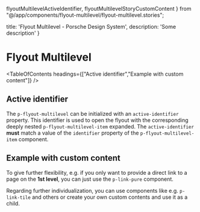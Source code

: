   flyoutMultilevelActiveIdentifier,
  flyoutMultilevelStoryCustomContent
} from "@/app/components/flyout-multilevel/flyout-multilevel.stories";

  title: 'Flyout Multilevel - Porsche Design System',
  description: 'Some description'
}

# Flyout Multilevel <ComponentStatus tagName="p-flyout-multilevel"></ComponentStatus>

<TableOfContents headings={["Active identifier","Example with custom content"]} />

## Active identifier

The `p-flyout-multilevel` can be initialized with an `active-identifier` property. This identifier is used to open the
flyout with the corresponding deeply nested `p-flyout-multilevel-item` expanded. The `active-identifier` **must** match
a value of the `identifier` property of the `p-flyout-multilevel-item` component.

<ComponentStory story={flyoutMultilevelActiveIdentifier} />

## Example with custom content

To give further flexibility, e.g. if you only want to provide a direct link to a page on the **1st level**, you can just
use the `p-link-pure` component.

Regarding further individualization, you can use components like e.g. `p-link-tile` and others or create your own custom
contents and use it as a child.

<ComponentStory story={flyoutMultilevelStoryCustomContent} />

